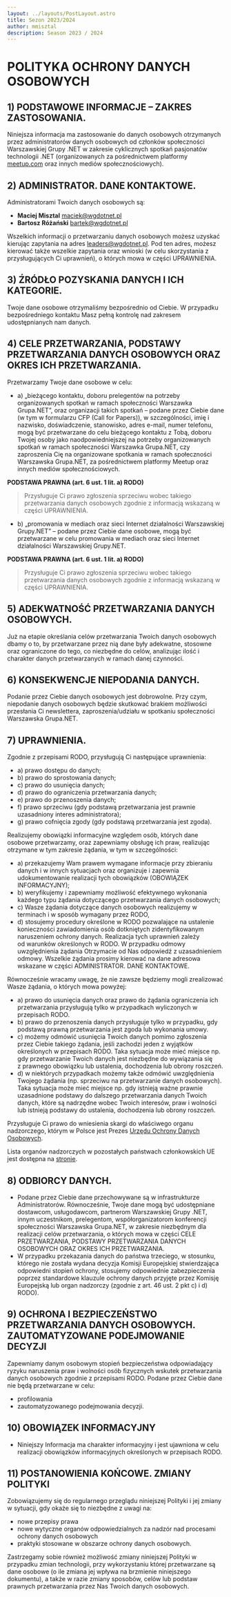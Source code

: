```yaml
---
layout: ../layouts/PostLayout.astro
title: Sezon 2023/2024
author: mmisztal
description: Season 2023 / 2024
---
```


# POLITYKA OCHRONY DANYCH OSOBOWYCH

## 1) PODSTAWOWE INFORMACJE – ZAKRES ZASTOSOWANIA.
Niniejsza informacja ma zastosowanie do danych osobowych otrzymanych przez administratorów danych osobowych
od członków społeczności Warszawskiej Grupy .NET w zakresie cyklicznych
spotkań pasjonatów technologii .NET (organizowanych za pośrednictwem platformy
[meetup.com](https://meetup.com) oraz innych mediów społecznościowych).

## 2) ADMINISTRATOR. DANE KONTAKTOWE.
Administratorami Twoich danych osobowych są:

- **Maciej Misztal** [maciek@wgdotnet.pl](mailto:maciek@wgdotnet.pl)
- **Bartosz Różański** [bartek@wgdotnet.pl](mailto:bartek@wgdotnet.pl)

Wszelkich informacji o przetwarzaniu danych osobowych możesz uzyskać kierując zapytania na adres [leaders@wgdotnet.pl](mailto:leaders@wgdotnet.pl). Pod
ten adres, możesz kierować także wszelkie zapytania oraz wnioski (w celu skorzystania z
przysługujących Ci uprawnień), o których mowa w części UPRAWNIENIA.

## 3) ŹRÓDŁO POZYSKANIA DANYCH I ICH KATEGORIE.
Twoje dane osobowe otrzymaliśmy bezpośrednio od Ciebie. W przypadku bezpośredniego kontaktu
Masz pełną kontrolę nad zakresem udostępnianych nam danych.

## 4) CELE PRZETWARZANIA, PODSTAWY PRZETWARZANIA DANYCH OSOBOWYCH ORAZ OKRES ICH PRZETWARZANIA.
Przetwarzamy Twoje dane osobowe w celu:

- a) „bieżącego kontaktu, doboru prelegentów na potrzeby organizowanych spotkań w ramach
społeczności Warszawka Grupa.NET”, oraz organizacji takich spotkań – podane przez
Ciebie dane (w tym w formularzu CFP (Call for Papers)), w szczególności, imię i nazwisko,
doświadczenie, stanowisko, adres e-mail, numer telefonu, mogą być
przetwarzane do celu bieżącego kontaktu z Tobą, doboru Twojej osoby jako
naodpowiedniejszej na potrzeby organizowanych spotkań w ramach społeczności Warszawka
Grupa.NET, czy zaproszenia Cię na organizowane spotkania w ramach społeczności
Warszawska Grupa.NET, za pośrednictwem platformy Meetup oraz innych mediów
społecznościowych.

**PODSTAWA PRAWNA (art. 6 ust. 1 lit. a) RODO)**

> Przysługuje Ci prawo zgłoszenia sprzeciwu wobec takiego przetwarzania danych osobowych
zgodnie z informacją wskazaną w części UPRAWNIENIA.

- b) „promowania w mediach oraz sieci Internet działalności Warszawskiej Grupy.NET” –
podane przez Ciebie dane osobowe, mogą być przetwarzane w celu promowania w mediach
oraz sieci Internet działalności Warszawskiej Grupy.NET.

**PODSTAWA PRAWNA (art. 6 ust. 1 lit. a) RODO)**

> Przysługuje Ci prawo zgłoszenia sprzeciwu wobec takiego przetwarzania danych osobowych
zgodnie z informacją wskazaną w części UPRAWNIENIA.

## 5) ADEKWATNOŚĆ PRZETWARZANIA DANYCH OSOBOWYCH.
Już na etapie określania celów przetwarzania Twoich danych osobowych dbamy o to, by przetwarzane
przez nią dane były adekwatne, stosowne oraz ograniczone do tego, co niezbędne do celów,
analizując ilość i charakter danych przetwarzanych w ramach danej czynności.

## 6) KONSEKWENCJE NIEPODANIA DANYCH.
Podanie przez Ciebie danych osobowych jest dobrowolne. Przy czym, niepodanie danych osobowych
będzie skutkować brakiem możliwości przesłania Ci newslettera, zaproszenia/udziału w spotkaniu
społeczności Warszawska Grupa.NET.

## 7) UPRAWNIENIA.

Zgodnie z przepisami RODO, przysługują Ci następujące uprawnienia:
- a) prawo dostępu do danych;
- b) prawo do sprostowania danych;
- c) prawo do usunięcia danych;
- d) prawo do ograniczenia przetwarzania danych;
- e) prawo do przenoszenia danych;
- f) prawo sprzeciwu (gdy podstawą przetwarzania jest prawnie uzasadniony interes
administratora);
- g) prawo cofnięcia zgody (gdy podstawą przetwarzania jest zgoda).

Realizujemy obowiązki informacyjne względem osób, których dane osobowe przetwarzamy,
oraz zapewniamy obsługę ich praw, realizując otrzymane w tym zakresie żądania, w tym w
szczególności:
- a) przekazujemy Wam prawem wymagane informacje przy zbieraniu danych i w innych
sytuacjach oraz organizuje i zapewnia udokumentowanie realizacji tych obowiązków
(OBOWIĄZEK INFORMACYJNY);
- b) weryfikujemy i zapewniamy możliwość efektywnego wykonania każdego typu żądania
dotyczącego przetwarzania danych osobowych;
- c) Wasze żądania dotyczące danych osobowych realizujemy w terminach i w sposób wymagany
przez RODO,
- d) stosujemy procedury określone w RODO pozwalające na ustalenie konieczności zawiadomienia
osób dotkniętych zidentyfikowanym naruszeniem ochrony danych.
Realizacja tych uprawnień zależy od warunków określonych w RODO. W przypadku odmowy
uwzględnienia żądania Otrzymacie od Nas odpowiedź z uzasadnieniem odmowy. Wszelkie żądania
prosimy kierować na dane adresowa wskazane w części ADMINISTRATOR. DANE
KONTAKTOWE.

Równocześnie wracamy uwagę, że nie zawsze będziemy mogli zrealizować Wasze żądania, o których
mowa powyżej:
- a) prawo do usunięcia danych oraz prawo do żądania ograniczenia ich przetwarzania przysługują
tylko w przypadkach wyliczonych w przepisach RODO.
- b) prawo do przenoszenia danych przysługuje tylko w przypadku, gdy podstawą prawną
przetwarzania jest zgoda lub wykonania umowy.
- c) możemy odmówić usunięcia Twoich danych pomimo zgłoszenia przez Ciebie takiego żądania,
jeśli zachodzi jeden z wyjątków określonych w przepisach RODO. Taka sytuacja może mieć
miejsce np. gdy przetwarzanie Twoich danych jest niezbędne do wywiązania się z prawnego
obowiązku lub ustalenia, dochodzenia lub obrony roszczeń.
- d) w niektórych przypadkach możemy także odmówić uwzględnienia Twojego żądania (np.
sprzeciwu na przetwarzanie danych osobowych). Taka sytuacja może mieć miejsce np. gdy
istnieją ważne prawnie uzasadnione podstawy do dalszego przetwarzania danych Twoich
danych, które są nadrzędne wobec Twoich interesów, praw i wolności lub istnieją podstawy do
ustalenia, dochodzenia lub obrony roszczeń.

Przysługuje Ci prawo do wniesienia skargi do właściwego organu nadzorczego, którym w Polsce jest
Prezes [Urzędu Ochrony Danych Osobowych](https://uodo.gov.pl/).

Lista organów nadzorczych w pozostałych państwach członkowskich UE jest dostępna na [stronie](http://ec.europa.eu/newsroom/article29/item-detail.cfm?item_id=612080).

## 8) ODBIORCY DANYCH.
- Podane przez Ciebie dane przechowywane są w infrastrukturze Administratorów. Równocześnie, Twoje dane mogą być udostępniane dostawcom, usługodawcom, partnerom Warszawskiej Grupy .NET, innym uczestnikom, prelegentom, współorganizatorom konferencji społeczności Warszawska Grupa.NET, w zakresie niezbędnym dla
realizacji celów przetwarzania, o których mowa w części CELE PRZETWARZANIA, PODSTAWY
PRZETWARZANIA DANYCH OSOBOWYCH ORAZ OKRES ICH PRZETWARZANIA.
- W przypadku przekazania danych do państwa trzeciego, w stosunku, którego nie została wydana decyzja Komisji Europejskiej stwierdzająca odpowiedni stopień ochrony, stosujemy odpowiednie zabezpieczenia poprzez standardowe klauzule ochrony danych przyjęte przez Komisję Europejską lub organ nadzorczy (zgodnie z art. 46 ust. 2 pkt c) i d) RODO).

## 9) OCHRONA I BEZPIECZEŃSTWO PRZETWARZANIA DANYCH OSOBOWYCH. ZAUTOMATYZOWANE PODEJMOWANIE DECYZJI
Zapewniamy danym osobowym stopień bezpieczeństwa odpowiadający ryzyku naruszenia praw
i wolności osób fizycznych wskutek przetwarzania danych osobowych zgodnie z przepisami
RODO.
Podane przez Ciebie dane nie będą przetwarzane w celu:
- profilowania
- zautomatyzowanego podejmowania decyzji.

## 10) OBOWIĄZEK INFORMACYJNY
- Niniejszy Informacja ma charakter informacyjny i jest ujawniona w celu realizacji obowiązków informacyjnych określonych w przepisach RODO.

## 11) POSTANOWIENIA KOŃCOWE. ZMIANY POLITYKI

Zobowiązujemy się do regularnego przeglądu niniejszej Polityki i jej zmiany w sytuacji, gdy okaże się
to niezbędne z uwagi na:
- nowe przepisy prawa
- nowe wytyczne organów odpowiedzialnych za nadzór
nad procesami ochrony danych osobowych
- praktyki stosowane w obszarze ochrony danych
osobowych.

Zastrzegamy sobie również możliwość zmiany niniejszej Polityki w przypadku zmian
technologii, przy wykorzystaniu której przetwarzane są dane osobowe (o ile zmiana jej wpływa na
brzmienie niniejszego dokumentu), a także w razie zmiany sposobów, celów lub podstaw prawnych
przetwarzania przez Nas Twoich danych osobowych.
